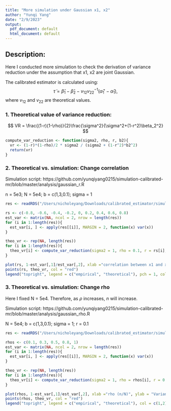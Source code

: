```yaml
---
title: "More simulation under Gaussian x1, x2"
author: "Yunqi Yang"
date: "2/9/2023"
output:
  pdf_document: default
  html_document: default
---
```

## Description:

Here I conducted more simulation to check the derivation of variance reduction under the assumption that x1, x2 are joint Gaussian. 

The calibrated estimator is calculated using:
$$
\tilde\tau= \hat\beta_1-\hat\beta_2-v_{12}v_{22}^{-1}(\hat\alpha_1'-\hat\alpha_1),
$$
where $v_{12}$ and $v_{22}$ are theoretical values. 


### 1. Theoretical value of variance reduction:

$$
VR = \frac{(1-r)(1-\rho)}{2}\frac{\sigma^2}{\sigma^2+(1-r^2)\beta_2^2}
$$
```r
compute_var_reduction <- function(sigma2, rho, r, b2){
  vr <- (1-r)*(1-rho)/2 * sigma2 / (sigma2 + (1-r^2)*b2^2)
  return(vr)
}
```

### 2. Theoretical vs. simulation: Change correlation 

Simulation script: https://github.com/yunqiyang0215/simulation-calibrated-mr/blob/master/analysis/gaussian_r.R

n = 5e3; N = 5e4; b = c(1,3,0.1); sigma = 1
```r
res <- readRDS("/Users/nicholeyang/Downloads/calibrated_estimator/simulation/sim_gaussian/gaussian_r.rds")
```

```r
rs <- c(-0.8, -0.6, -0.4, -0.2, 0, 0.2, 0.4, 0.6, 0.8)
est_var <- matrix(NA, ncol = 2, nrow = length(res))
for (i in 1:length(res)){
  est_var[i, ] <- apply(res[[i]], MARGIN = 2, function(x) var(x))
}
```

```r
theo_vr <- rep(NA, length(res))
for (i in 1:length(res)){
  theo_vr[i] <- compute_var_reduction(sigma2 = 1, rho = 0.1, r = rs[i], b2 = 0.1)
}

```

```r
plot(rs, 1-est_var[,1]/est_var[,2], xlab ="correlation between x1 and x2", ylab = "Variance reduction proportion")
points(rs, theo_vr, col = "red")
legend("topright", legend = c("empirical", "theoretical"), pch = 1, col = c(1,2))
```

### 3. Theoretical vs. simulation: Change rho

Here I fixed N = 5e4. Therefore, as $\rho$ increases, $n$ will increase. 


Simulation script: https://github.com/yunqiyang0215/simulation-calibrated-mr/blob/master/analysis/gaussian_rho.R


N = 5e4; b = c(1,3,0.1); sigma = 1; r = 0.1

```r
res <- readRDS("/Users/nicholeyang/Downloads/calibrated_estimator/simulation/sim_gaussian/gaussian_rho.rds")
```

```r
rhos <- c(0.1, 0.3, 0.5, 0.8, 1)
est_var <- matrix(NA, ncol = 2, nrow = length(res))
for (i in 1:length(res)){
  est_var[i, ] <- apply(res[[i]], MARGIN = 2, function(x) var(x))
}
```

```r
theo_vr <- rep(NA, length(res))
for (i in 1:length(res)){
  theo_vr[i] <- compute_var_reduction(sigma2 = 1, rho = rhos[i], r = 0.1, b2 = 0.1)
}
```

```r
plot(rhos, 1-est_var[,1]/est_var[,2], xlab ="rho (n/N)", ylab = "Variance reduction proportion")
points(rhos, theo_vr, col = "red")
legend("topright", legend = c("empirical", "theoretical"), col = c(1,2), pch = 1)
```



